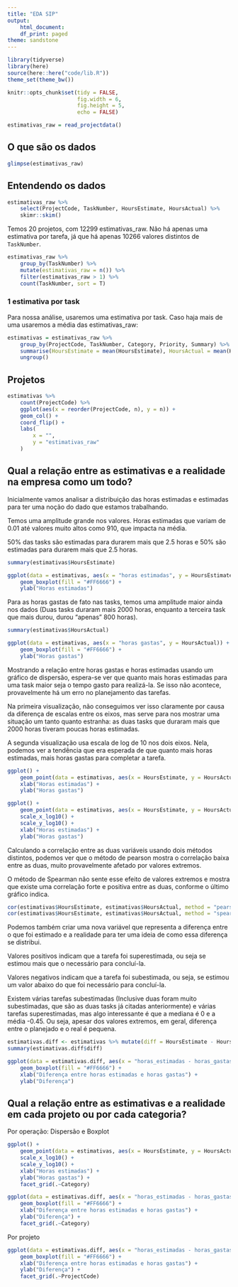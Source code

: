 ```yaml
---
title: "EDA SIP"
output:
    html_document:
    df_print: paged
theme: sandstone
---
```


```r
library(tidyverse)
library(here)
source(here::here("code/lib.R"))
theme_set(theme_bw())

knitr::opts_chunk$set(tidy = FALSE,
                      fig.width = 6,
                      fig.height = 5,
                      echo = FALSE)

```

```r
estimativas_raw = read_projectdata()
```

## O que são os dados

```r
glimpse(estimativas_raw)
```

## Entendendo os dados

```r
estimativas_raw %>% 
    select(ProjectCode, TaskNumber, HoursEstimate, HoursActual) %>% 
    skimr::skim()
```

Temos 20 projetos, com 12299 estimativas_raw. Não há apenas uma estimativa por tarefa, já que há apenas 10266 valores distintos de `TaskNumber`.

```r
estimativas_raw %>% 
    group_by(TaskNumber) %>% 
    mutate(estimativas_raw = n()) %>% 
    filter(estimativas_raw > 1) %>% 
    count(TaskNumber, sort = T)
```

### 1 estimativa por task

Para nossa análise, usaremos uma estimativa por task. Caso haja mais de uma usaremos a média das estimativas_raw:

```r
estimativas = estimativas_raw %>% 
    group_by(ProjectCode, TaskNumber, Category, Priority, Summary) %>% 
    summarise(HoursEstimate = mean(HoursEstimate), HoursActual = mean(HoursActual)) %>% 
    ungroup()
```

## Projetos

```r
estimativas %>% 
    count(ProjectCode) %>% 
    ggplot(aes(x = reorder(ProjectCode, n), y = n)) + 
    geom_col() + 
    coord_flip() + 
    labs(
        x = "", 
        y = "estimativas_raw"
    )
```

## Qual a relação entre as estimativas e a realidade na empresa como um todo?

Inicialmente vamos analisar a distribuição das horas estimadas e estimadas para ter uma noção do dado que estamos trabalhando.

Temos uma amplitude grande nos valores. Horas estimadas que variam de 0.01 até valores muito altos como 910, que impacta na média. 

50% das tasks são estimadas para durarem mais que 2.5 horas e 50% são estimadas para durarem mais que 2.5 horas.

```r
summary(estimativas$HoursEstimate)

ggplot(data = estimativas, aes(x = "horas estimadas", y = HoursEstimate)) +
    geom_boxplot(fill = "#FF6666") +
    ylab("Horas estimadas")
```

Para as horas gastas de fato nas tasks, temos uma amplitude maior ainda nos dados (Duas tasks duraram mais 2000 horas, enquanto a terceira task que mais durou, durou "apenas" 800 horas).

```r
summary(estimativas$HoursActual)

ggplot(data = estimativas, aes(x = "horas gastas", y = HoursActual)) +
    geom_boxplot(fill = "#FF6666") +
    ylab("Horas gastas")
```

Mostrando a relação entre horas gastas e horas estimadas usando um gráfico de dispersão, espera-se ver que quanto mais horas estimadas para uma task maior seja o tempo gasto para realizá-la. Se isso não acontece, provavelmente há um erro no planejamento das tarefas.

Na primeira visualização, não conseguimos ver isso claramente por causa da diferença de escalas entre os eixos, mas serve para nos mostrar uma situação um tanto quanto estranha: as duas tasks que duraram mais que 2000 horas tiveram poucas horas estimadas.

A segunda visualização usa escala de log de 10 nos dois eixos. Nela, podemos ver a tendência que era esperada de que quanto mais horas estimadas, mais horas gastas para completar a tarefa.

```r
ggplot() +
    geom_point(data = estimativas, aes(x = HoursEstimate, y = HoursActual), color = "#FF6666") +
    xlab("Horas estimadas") +
    ylab("Horas gastas")

ggplot() +
    geom_point(data = estimativas, aes(x = HoursEstimate, y = HoursActual), color = "#FF6666") +
    scale_x_log10() +
    scale_y_log10() +
    xlab("Horas estimadas") +
    ylab("Horas gastas")
```

Calculando a correlação entre as duas variáveis usando dois métodos distintos, podemos ver que o método de pearson mostra o correlação baixa entre as duas, muito provavelmente afetado por valores extremos.

O método de Spearman não sente esse efeito de valores extremos e mostra que existe uma correlação forte e positiva entre as duas, conforme o último gráfico indica.

```r
cor(estimativas$HoursEstimate, estimativas$HoursActual, method = "pearson")
cor(estimativas$HoursEstimate, estimativas$HoursActual, method = "spearman")
```

Podemos também criar uma nova variável que representa a diferença entre o que foi estimado e a realidade para ter uma ideia de como essa diferença se distribui.

Valores positivos indicam que a tarefa foi superestimada, ou seja se estimou mais que o necessário para concluí-la.

Valores negativos indicam que a tarefa foi subestimada, ou seja, se estimou um valor abaixo do que foi necessário para concluí-la.

Existem várias tarefas subestimadas (Inclusive duas foram muito subestimadas, que são as duas tasks já citadas anteriormente) e várias tarefas superestimadas, mas algo interessante é que a mediana é 0 e a média -0.45. Ou seja, apesar dos valores extremos, em geral, diferença entre o planejado e o real é pequena.

```r
estimativas.diff <- estimativas %>% mutate(diff = HoursEstimate - HoursActual)
summary(estimativas.diff$diff)

ggplot(data = estimativas.diff, aes(x = "horas_estimadas - horas_gastas", y = diff)) +
    geom_boxplot(fill = "#FF6666") +
    xlab("Diferença entre horas estimadas e horas gastas") +
    ylab("Diferença")
```


## Qual a relação entre as estimativas e a realidade em cada projeto ou por cada categoria? 


Por operação: Dispersão e Boxplot

```r

ggplot() +
    geom_point(data = estimativas, aes(x = HoursEstimate, y = HoursActual), color = "#FF6666") +
    scale_x_log10() +
    scale_y_log10() +
    xlab("Horas estimadas") +
    ylab("Horas gastas") + 
    facet_grid(.~Category)

ggplot(data = estimativas.diff, aes(x = "horas_estimadas - horas_gastas", y = diff)) +
    geom_boxplot(fill = "#FF6666") +
    xlab("Diferença entre horas estimadas e horas gastas") +
    ylab("Diferença") +
    facet_grid(.~Category)

```

Por projeto

```r

ggplot(data = estimativas.diff, aes(x = "horas_estimadas - horas_gastas", y = diff)) +
    geom_boxplot(fill = "#FF6666") +
    xlab("Diferença entre horas estimadas e horas gastas") +
    ylab("Diferença") +
    facet_grid(.~ProjectCode)
```



